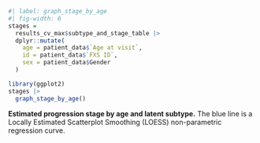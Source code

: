
::: {#suppfig-stage-by-age}

```r
#| label: graph_stage_by_age
#| fig-width: 6
stages =
  results_cv_max$subtype_and_stage_table |>
  dplyr::mutate(
    age = patient_data$`Age at visit`,
    id = patient_data$`FXS ID`,
    sex = patient_data$Gender
  )

library(ggplot2)
stages |>
  graph_stage_by_age()

```

**Estimated progression stage by age and latent subtype.**
The blue line is a Locally Estimated Scatterplot Smoothing (LOESS)
non-parametric regression curve.

:::
